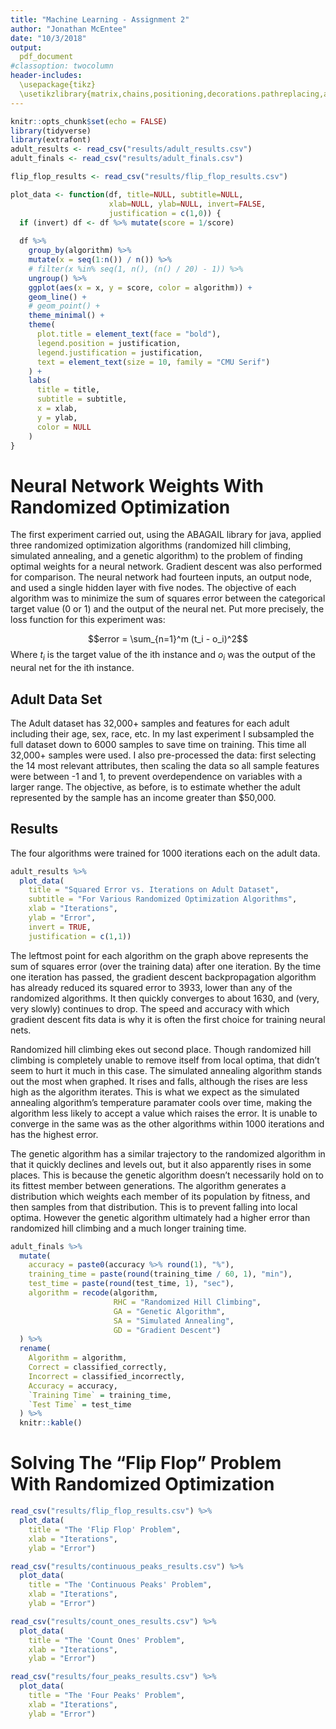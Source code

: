 ```yaml
---
title: "Machine Learning - Assignment 2"
author: "Jonathan McEntee"
date: "10/3/2018"
output:
  pdf_document
#classoption: twocolumn
header-includes:
  \usepackage{tikz}
  \usetikzlibrary{matrix,chains,positioning,decorations.pathreplacing,arrows}
---
```


```r
knitr::opts_chunk$set(echo = FALSE)
library(tidyverse)
library(extrafont)
adult_results <- read_csv("results/adult_results.csv")
adult_finals <- read_csv("results/adult_finals.csv")

flip_flop_results <- read_csv("results/flip_flop_results.csv")

plot_data <- function(df, title=NULL, subtitle=NULL,
                      xlab=NULL, ylab=NULL, invert=FALSE,
                      justification = c(1,0)) {
  if (invert) df <- df %>% mutate(score = 1/score)
  
  df %>%
    group_by(algorithm) %>%
    mutate(x = seq(1:n()) / n()) %>%
    # filter(x %in% seq(1, n(), (n() / 20) - 1)) %>%
    ungroup() %>%
    ggplot(aes(x = x, y = score, color = algorithm)) +
    geom_line() +
    # geom_point() +
    theme_minimal() +
    theme(
      plot.title = element_text(face = "bold"),
      legend.position = justification,
      legend.justification = justification,
      text = element_text(size = 10, family = "CMU Serif")
    ) +
    labs(
      title = title,
      subtitle = subtitle,
      x = xlab,
      y = ylab,
      color = NULL
    )
}
```

# Neural Network Weights With Randomized Optimization

The first experiment carried out, using the ABAGAIL library for java, applied three randomized optimization algorithms (randomized hill climbing, simulated annealing, and a genetic algorithm) to the problem of finding optimal weights for a neural network. Gradient descent was also performed for comparison. The neural network had fourteen inputs, an output node, and used a single hidden layer with five nodes. The objective of each algorithm was to minimize the sum of squares error between the categorical target value (0 or 1) and the output of the neural net. Put more precisely, the loss function for this experiment was:

$$error = \sum_{n=1}^m (t_i - o_i)^2$$
Where $t_i$ is the target value of the ith instance and $o_i$ was the output of the neural net for the ith instance.

## Adult Data Set

The Adult dataset has 32,000+ samples and features for each adult including their age, sex, race, etc. In my last experiment I subsampled the full dataset down to 6000 samples to save time on training. This time all 32,000+ samples were used. I also pre-processed the data: first selecting the 14 most relevant attributes, then scaling the data so all sample features were between -1 and 1, to prevent overdependence on variables with a larger range. The objective, as before, is to estimate whether the adult represented by the sample has an income greater than $50,000.

## Results

The four algorithms were trained for 1000 iterations each on the adult data.\newline

```r
adult_results %>%
  plot_data(
    title = "Squared Error vs. Iterations on Adult Dataset",
    subtitle = "For Various Randomized Optimization Algorithms",
    xlab = "Iterations",
    ylab = "Error",
    invert = TRUE,
    justification = c(1,1))
```

The leftmost point for each algorithm on the graph above represents the sum of squares error (over the training data) after one iteration. By the time one iteration has passed, the gradient descent backpropagation algorithm has already reduced its squared error to 3933, lower than any of the randomized algorithms. It then quickly converges to about 1630, and (very, very slowly) continues to drop. The speed and accuracy with which gradient descent fits data is why it is often the first choice for training neural nets.

Randomized hill climbing ekes out second place. Though randomized hill climbing is completely unable to remove itself from local optima, that didn't seem to hurt it much in this case. The simulated annealing algorithm stands out the most when graphed. It rises and falls, although the rises are less high as the algorithm iterates. This is what we expect as the simulated annealing algorithm's temperature paramater cools over time, making the algorithm less likely to accept a value which raises the error. It is unable to converge in the same was as the other algorithms within 1000 iterations and has the highest error.

The genetic algorithm has a similar trajectory to the randomized algorithm in that it quickly declines and levels out, but it also apparently rises in some places. This is because the genetic algorithm doesn't necessarily hold on to its fittest member between generations. The algorithm generates a distribution which weights each member of its population by fitness, and then samples from that distribution. This is to prevent falling into local optima. However the genetic algorithm ultimately had a higher error than randomized hill climbing and a much longer training time.

```r
adult_finals %>%
  mutate(
    accuracy = paste0(accuracy %>% round(1), "%"),
    training_time = paste(round(training_time / 60, 1), "min"),
    test_time = paste(round(test_time, 1), "sec"),
    algorithm = recode(algorithm,
                       RHC = "Randomized Hill Climbing",
                       GA = "Genetic Algorithm",
                       SA = "Simulated Annealing",
                       GD = "Gradient Descent")
  ) %>%
  rename(
    Algorithm = algorithm,
    Correct = classified_correctly,
    Incorrect = classified_incorrectly,
    Accuracy = accuracy,
    `Training Time` = training_time,
    `Test Time` = test_time
  ) %>%
  knitr::kable()
```

# Solving The "Flip Flop" Problem With Randomized Optimization


```r
read_csv("results/flip_flop_results.csv") %>%
  plot_data(
    title = "The 'Flip Flop' Problem",
    xlab = "Iterations",
    ylab = "Error")
```

```r
read_csv("results/continuous_peaks_results.csv") %>%
  plot_data(
    title = "The 'Continuous Peaks' Problem",
    xlab = "Iterations",
    ylab = "Error")
```

```r
read_csv("results/count_ones_results.csv") %>%
  plot_data(
    title = "The 'Count Ones' Problem",
    xlab = "Iterations",
    ylab = "Error")
```

```r
read_csv("results/four_peaks_results.csv") %>%
  plot_data(
    title = "The 'Four Peaks' Problem",
    xlab = "Iterations",
    ylab = "Error")
```
